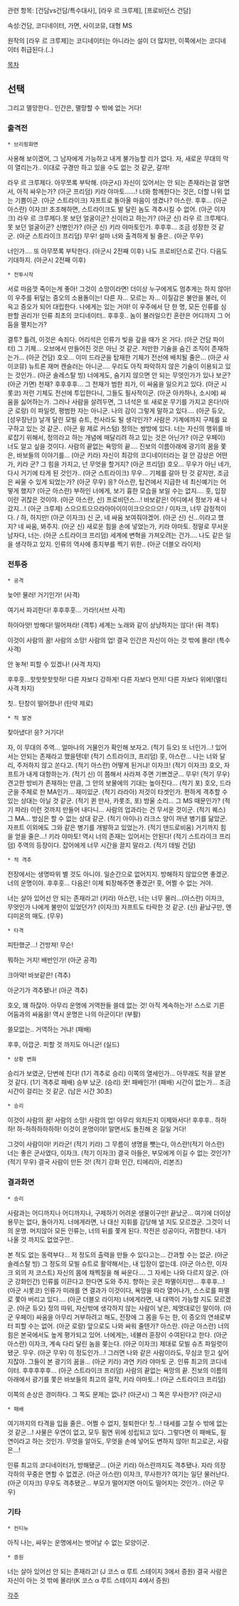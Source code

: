 관련 항목: [건담vs건담/특수대사], [라우 르 크루제], [프로비던스 건담]

속성:건담, 코디네이터, 가면, 사이코뮤, 대형 MS

원작의 [라우 르 크루제]는 코디네이터는 아니라는 설이 더 많지만, 이쪽에서는 코디네이터 취급된다.(..)

[[목차]]

== 선택 ==
그리고 멸망한다.. 인간은, 멸망할 수 밖에 없는 거다!

=== 출격전 ===
 * 브리핑화면
사용해 보이겠어, 그 남자에게 가능하고 내게 불가능할 리가 없다. 
자, 새로운 무대의 막이 열리는가..
이대로 구경만 하고 있을 수도 없는 것 같군, 갈까!
 
라우 르 크루제다. 아무쪼록 부탁해. (아군시) 
자신이 있어서는 안 되는 존재라는걸 알면서, 아직 싸우는가? (아군 프리덤) 
키라 야마토……! 너와 함께한다는 것은, 더할 나위 없는 기쁨이군. (아군 스트라이크) 
자프트로 돌아올 마음이 생겼나? 아스란. 후후… (아군 아스란) 
이자크! 초조해하면, 스트라이크도 발 달린 놈도 격추시킬 수 없어. (아군 이자크) 
라우 르 크루제다.못 보던 얼굴이군? 신이라고 하는가? (아군 신) 
라우 르 크루제다. 못 보던 얼굴이군? 신병인가? (아군 신) 
키라 야마토인가. 후후후… 조금 성장한 것 같군. (아군 스트라이크 프리덤) 
무우! 설마 너와 출격하게 될 줄은.. (아군 무우)
 
너인가…. 또 아무쪼록 부탁한다. (아군시 2전째 이후) 
나도 프로비던스로 간다. 다음도 기대하지. (아군시 2전째 이후)


 * 전투시작
서로 마음껏 죽이는게 좋아! 그것이 소망이라면!  
더이상 누구에게도 멈추게는 하지 않아! 이 우주를 뒤덮는 증오의 소용돌이는! 
다른 자… 모르는 자… 이질감은 불안을 불러, 이윽고 증오가 되어 대립한다. 
나에게는 있는 거야! 이 우주에서 단 한 명, 모든 인류를 심판할 권리가! 
인류 최초의 코디네이터.. 후후훗.. 놈이 불러일으킨 혼란은 어디까지 그 어둠을 펼치는가? 

결투? 틀려, 이것은 속죄다. 어리석은 인류가 빚을 갚을 때가 온 거다. (아군 건담 파이터) 
그 기체… 오브에서 만들어진 것은 아닌 것 같군. 저만한 기술을 숨긴 조직이 존재하는가… (아군 건담) 
호오… 이미 드라군을 탑재한 기체가 전선에 배치될 줄은… (아군 사이코뮤) 
뉴트론 재머 캔슬러는 아니군…. 우리도 아직 파악하지 않은 기술이 이용되고 있는 것인가.. (아군 솔레스탈 빙) 
너에게도, 숨기지 않으면 안 되는 무엇인가가 있나 보군? (아군 가면) 
천재? 후후후후… 그 천재가 범한 죄가, 이 싸움을 일으키고 있다. (아군 시롯코) 
저런 기체도 전선에 투입한다니, 그들도 필사적이군. (아군 아카하나, 소시에) 
싸움을 싫어하는가. 그러나 사람을 살려두면, 그 녀석은 또 새로운 무기를 가지고 온다!(아군 로랑) 
이 파일럿, 평범한 자는 아니군. 나의 감이 그렇게 말하고 있다…. (아군 듀오, [성우장난]) 
날개 달린 모빌 슈트, 천사라도 될 생각인가? 사람은 기계에까지 구제를 요구하고 있는 것 같군.. (아군 윙 제로 커스텀) 
정의는 쌍방에 있다. 너는 자신의 행위를 바로잡기 위해서, 정의라고 하는 개념에 매달리려 하고 있는 것은 아닌가? (아군 우페이) 
너도 알고 싶을 것이다. 사람의 끝없는 욕망의 끝…. 진보의 이름아래에 광기의 꿈을 쫓은, 바보들의 이야기를… (아군 키라) 
자신이 최강의 코디네이터라는 걸 안 감상은 어떤가, 키라 군? 그 힘을 가지고, 넌 무엇을 할거지? (아군 프리덤) 
호오… 무우가 아닌 네가, 다시 거기에 타게 된 것인가.. (아군 스트라이크) 
무우… 기체를 갈아 탄 것 같지만, 조금은 싸울 수 있게 되었는가? (아군 무우) 
응? 아스란, 탑건에서 지급한 네 최신예기는 어떻게 했지? (아군 아스란) 
부하인 너에게, 보기 흉한 모습을 보일 수는 없지…. 훗, 입장이란 귀찮은 것이야. (아군 아스란, 신) 
프로비던스…! 바보같은! 어디에서 정보가 새 나갔지…! (아군 크루제) 
스으으트으으라아아이이이크으으으으! / 이자크, 너무 감정적이다. / 하, 하지만! (아군 이자크) 
신 군, 네 싸움 보여줘야겠어. (아군 신) 
신…이라고 했지? 네 싸움, 봐주지. (아군 신) 
새로운 힘을 손에 넣었는가, 키라 야마토. 정말로 무서운 남자다, 너는. (아군 스트라이크 프리덤) 
세계에 변혁을 가져오려는 건가…. 나도 같은 일을 생각하고 있지. 인류의 역사에 종지부를 찍기 위한.. (아군 더블오 라이저)


=== 전투중 ===
 * 공격
늦어! 
물러!   
거기인가! (사격)
 
여기서 파괴한다!
후후후훗… 
가라!(서브 사격) 

하아아앗! 
방해다! 
떨어져라! (격투) 
세계는 노래와 같이 상냥하지는 않다! (뒤 격투)
 
이것이 사람의 꿈! 사람의 소망! 사람의 업! 
결국 인간은 자신이 아는 것 밖에 몰라! (특수 사격) 
 
안 놓쳐!
피할 수 있겠나! (사격 차지) 

후후훗…핫핫핫핫핫하! 
다른 자보다 강하게! 다른 자보다 먼저! 다른 자보다 위에!(멀티 사격 차지)

칫.. 탄창이 떨어졌나! (탄약 제로)


 * 적 발견
찾아냈다! 
응? 거기다! 
 
자, 이 무대의 주역… 얼마나의 거물인가 확인해 보자고. (적기 듀오) 
또 너인가…! 있어서는 안되는 존재라고 했을텐데! (적기 스트라이크, 프리덤) 
훗, 아스란… 나는 너와 달리, 주저하지 않고 쏜다고. (적기 아스란) 
어떻게 된거냐! 이자크! (적기 이자크) 
호오, 자프트가 내게 대항하는가. (적기 신) 
이 쯤해서 사라져 주면 기쁘겠군… 무우! (적기 무우) 
견고한 방비가 존재하는 만큼, 그 안의 보물에의 기대는 높아진다… (적기 포) 
호오, 드라군을 주체로 한 MA인가… 재미있군. (적기 라라아) 
저것이 타겟인가. 편하게 격추할 수 있는 상대는 아닐 것 같군. (적기 퀸 만사, 카롯조, 포) 
방울 소리… 그 MS 때문인가? (적기 파라) 
이런 것까지 만들어 내다니… 사람의 업과라는 건 무서운 것이군. (적기 퀘스) 
그 MA… 방심은 할 수 없는 상대 같군. (적기 아이나) 
라크스 양이 꺼낸 병기를 닮았군. 자프트 이외에도 그와 같은 병기를 개발하고 있었는가. (적기 덴드로비움) 
거기까지 힘을 얻을 줄은…! 키라 야마토! 역시 너의 존재는 있어서는 안된다! (적기 스트라이크 프리덤)
주역의 등장이다. 잡어에게 너무 시간을 끌지 말라고. (적기 데빌 건담)

 * 적 격추 
전장에서는 생명따위 별 것도 아니야. 일순간으로 없어지지. 
방해하지 않았으면 좋겠군. 
너의 운명이야.
후후훗… 다음은! 
이제 퇴장해주면 좋겠군! 
훗, 어쩔 수 없는 거야. 

너는 살아 있어선 안 되는 존재라고! (키라) 
아스란, 너는 너무 물러…(아스란) 
이자크, 무엇인가 나에게 불만이 있었던가? (이자크) 
자프트도 타락한 것 같군. (신) 
끝났구만, 엔디미온의 매도. (무우)


 * 타격
피탄했군…! 
건방져!  
무슨! 

뭐하는 거지! 배반인가! (아군 공격) 

크아악!  
바보같은! (격추)
 
아군기가 격추됐나! (아군 격추)

호오, 꽤 하잖아.
아무리 운명에 거역한들 쓸데 없는 것! 
아직 계속하는가! 스스로 기른 어둠과의 싸움을!  
역시 운명은 나의 아군이다! (부활)

쓸모없는.. 거역하는 거냐! (패배)
 
후후, 아깝군. 
피할 것 까지도 아니군! (실드) 

 * 상황 변화
승리가 보였군, 단번에 친다! (1기 격추로 승리) 
이쪽의 열세인가… 아무래도 적을 얕본 것 같다. (1기 격추로 패배) 
승부 났군. (승리) 
큿! 패배인가! (패배) 
시간이 없는가… 조금 시간이 걸리는 것 같군. (남은 시간 30초)



 * 승리
이것이 사람의 꿈! 사람의 소망! 사람의 업! 
아무리 외치든지 이제와서다! 
후후후.. 하하하! 하-하하하하하하! 
이것이 운명이야! 알면서도 돌진해 온 길일 거다! 

그것이 사람이야! 키라군! (적기 키라) 
그 무름이 생명을 뺏는다, 아스란!(적기 아스란) 
너는 좋은 군사였다, 이자크. (적기 이자크) 
결국 아들은, 부모에게 이길 수 없는 것인가? (적기 무우) 
결국 사람이 만든 것! (적기 강화 인간, 티에리아, 리본즈)


=== 결과화면 ===
 * 승리
사람과는 어디까지나 어디까지나, 구제하기 어려운 생물이구만!  
끝났군… 여기에 더이상 용무는 없다, 돌아가지. 
너에게라면, 나 대신 지휘를 감당해 낼 지도 모르겠군. 
그것이 너의 운명. 머지않아 모든 인류는, 너의 뒤를 쫓게 된다. 
작전은 성공이다, 귀함한다.  
내가 나올 것 까지도 없었구만..

본 적도 없는 동력부다… 저 정도의 출력을 만들 수 있다고는… 간과할 수는 없군. (아군 솔레스탈 빙) 
그 정도의 모빌 슈트로 활약해서는, 내 입장이 없는데. (아군 아스란, 이자크 외의 저 코스트) 
자신의 몸에 채찍질을 해 싸운다…. 그 자세는 나와 다르지 않군. (아군 강화인간) 
인류를 이끈다고 한다면 도와 주지. 향하는 곳은 파멸이지만… 후후후…! (아군 시롯코) 
인류가 미래를 연 결과가 이것이다, 욕망을 따라 열어나가, 스스로를 파멸로 쫓아 버리고 있다…. (아군 더블오 라이저) 
너에게라면, 내 대역이 가능할 지도 모르겠군. (아군 듀오) 
정의 따위, 자신밖에 생각하지 않는 사람이 낳은, 제멋대로인 말이야. (아군 우페이) 
싸움을 아무리 거부하려고 해도, 전장에 그 몸을 두는 한, 이 증오의 연쇄로부터 피할 수는 없어. (아군 로랑) 
앞으로도 나와 싸워 줄텐가? 아스란. (아군 아스란) 
너의 힘은 본국에서도 높게 평가되고 있어. 너에게는, 네뷸러 훈장이 수여된다고 한다. (아군 아스란) 
이자크, 계속 다리 달린 놈을 쫒는다. (아군 이자크) 
제대로 모빌 슈츠 파일럿이 됐군. 무우. (아군 무우) 
이 정도인가…! 그러면 나와 같은 사람이라도, 무심코 믿고 싶어지잖아. 그들이 본 광기의 꿈을… (아군 키라)
과연 키라 야마토 군. 인류 최고의 코디네이터. 후후후후후… (아군 스트라이크 프리덤) 
사람의 끝없는 욕망의 끝. 진보의 이름의 아래에서 광기를 쫓은 바보들의 최고의 걸작, 키라 야마토..! (아군 스트라이크 프리덤)
 
이쪽의 손상은 경미하다. 그 쪽도 문제는 없나? (아군시) 
그 쪽은 무사한가? (아군시)

 * 패배
여기까지의 타격을 입을 줄은.. 어쩔 수 없지, 철퇴한다! 
칫…! 태세를 고칠 수 밖에 없는 것 같군…! 
사물은 우연이 없고, 모두 필연 위에 성립되고 있다. 그렇다면 이 패배도, 필연이라고 하는 것인가. 
무엇을 알아도, 무엇을 손에 넣어도 변하지 않아! 최고로군, 사람은…! 
 
인류 최고의 코디네이터가, 방해됐군… (아군 키라) 
아스란까지도 격추됐나. 자라 의장 각하의 꾸중은 면할 수 없겠군. (아군 아스란) 
이자크, 무사한가? 여기는 일단 물러난다. (아군 이자크) 
무우도 격추됐군… 부모가 떨어지면 아이도 떨어지는 것인가.. (아군 무우)


=== 기타 ===
 * 컨티뉴
아직 나는, 싸우는 운명에서는 벗어날 수 없는 모양이군.

 * 증원
너는 살아 있어선 안 되는 존재라고! (J 코스 α 루트 스테이지 3에서 증원) 
결국 사람은 자신이 아는 것 밖에 몰라!(K 코스 α 루트 스테이지 4에서 증원)

[[각주]]

